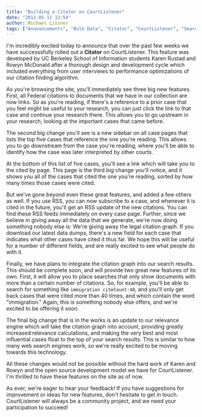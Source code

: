 ```yaml
---
title: "Building a Citator on CourtListener"
date: "2012-05-11 13:54"
author: Michael Lissner
tags: ["Announcements", "Bulk Data", "Citator", "CourtListener", "Search", "UC Berkeley School of Information"]
---
```


I'm incredibly excited today to announce that over the past few weeks we
have successsfully rolled out a **Citator** on CourtListener. This
feature was developed by UC Berkeley School of Information students
Karen Rustad and Rowyn McDonald after a thorough design and development
cycle which included everything from user interviews to performance
optimizations of our citation finding algorithm.

As you're browsing the site, you'll immediately see three big new
features. First, all Federal citations to documents that we have in our
collection are now links. So as you're reading, if there's a reference
to a prior case that you feel might be useful to your research, you can
just click the link to that case and continue your research there. This
allows you to go upstream in your research, looking at the important
cases that came before.

The second big change you'll see is a new sidebar on all case pages that
lists the top five cases that reference the one you're reading. This
allows you to go downstream from the case you're reading, where you'll
be able to identify how the case was later interpreted by other courts.

At the bottom of this list of five cases, you'll see a link which will
take you to the cited by page. This page is the third big change you'll
notice, and it shows you all of the cases that cited the one you're
reading, sorted by how many times those cases were cited.

But we've gone beyond even these great features, and added a few others
as well. If you use RSS, you can now subscribe to a case, and whenever
it is cited in the future, you'll get an RSS update of the new
citations. You can find these RSS feeds immediately on every case page.
Further, since we believe in giving away all the data that we generate,
we're now doing something nobody else is: We're giving away the legal
citation graph. If you download our latest data dumps, there's a new
field for each case that indicates what other cases have cited it thus
far. We hope this will be useful for a number of different fields, and
are really excited to see what people do with it.

Finally, we have plans to integrate the citation graph into our search
results. This should be complete soon, and will provide two great new
features of its own. First, it will allow you to place searches that
only show documents with more than a certain number of citations. So,
for example, you'll be able to search for something like `immigration
citeCount:40`, and you'll only get back cases that were cited more than
40 times, and which contain the word "immigration." Again, this is
something nobody else offers, and we're excited to be offering it soon.

The final big change that is in the works is an update to our relevance
engine which will take the citation graph into account, providing
greatly increased relevance calculations, and making the very best and
most influential cases float to the top of your search results. This is
similar to how many web search engines work, so we're really excited to
be moving towards this technology.

All these changes would not be possible without the hard work of Karen
and Rowyn and the open source development model we have for
CourtListener. I'm thrilled to have these features on the site as of
now.

As ever, we're eager to hear your feedback! If you have suggestions for
improvement or ideas for new features, don't hesitate to get in touch.
CourtListener will always be a community project, and we need your
participation to succeed!

